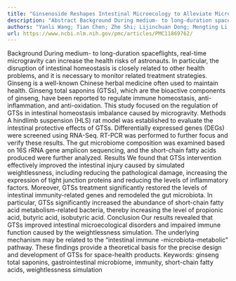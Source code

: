 ```yaml
---
title: "Ginsenoside Reshapes Intestinal Microecology to Alleviate Microgravity Stress"
description: "Abstract Background During medium- to long-duration spaceflights, real-time microgravity can increase the health risks of astronauts. In particular, the disruption of intestinal homeostasis is closely..."
authors: "Yanli Wang; Tian Chen; Zhe Shi; Lijinchuan Dong; Mengting Li; Bo Peng; Qi Li; Ruile Pan; Shuiming Xiao; Qing Yang; Ning Jiang; Xinmin Liu; Qin Hu; Ying Chen"
url: https://www.ncbi.nlm.nih.gov/pmc/articles/PMC11869762/
---
```


Background During medium- to long-duration spaceflights, real-time microgravity can increase the health risks of astronauts. In particular, the disruption of intestinal homeostasis is closely related to other health problems, and it is necessary to monitor related treatment strategies. Ginseng is a well-known Chinese herbal medicine often used to maintain health. Ginseng total saponins (GTSs), which are the bioactive components of ginseng, have been reported to regulate immune homeostasis, anti-inflammation, and anti-oxidation. This study focused on the regulation of GTSs in intestinal homeostasis imbalance caused by microgravity. Methods A hindlimb suspension (HLS) rat model was established to evaluate the intestinal protective effects of GTSs. Differentially expressed genes (DEGs) were screened using RNA-Seq. RT-PCR was performed to further focus and verify these results. The gut microbiome composition was examined based on 16S rRNA gene amplicon sequencing, and the short-chain fatty acids produced were further analyzed. Results We found that GTSs intervention effectively improved the intestinal injury caused by simulated weightlessness, including reducing the pathological damage, increasing the expression of tight junction proteins and reducing the levels of inflammatory factors. Moreover, GTSs treatment significantly restored the levels of intestinal immunity-related genes and remodeled the gut microbiota. In particular, GTSs significantly increased the abundance of short-chain fatty acid metabolism-related bacteria, thereby increasing the level of propionic acid, butyric acid, isobutyric acid. Conclusion Our results revealed that GTSs improved intestinal microecological disorders and impaired immune function caused by the weightlessness simulation. The underlying mechanism may be related to the “intestinal immune -microbiota-metabolic” pathway. These findings provide a theoretical basis for the precise design and development of GTSs for space-health products. Keywords: ginseng total saponins, gastrointestinal microbiome, immunity, short-chain fatty acids, weightlessness simulation
